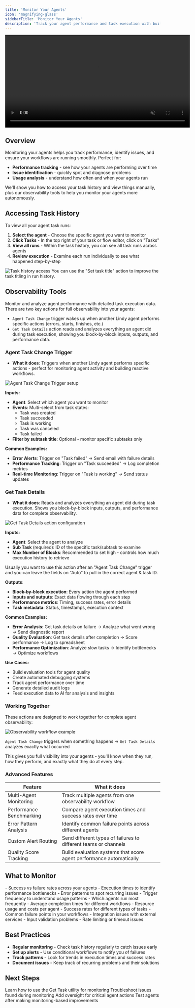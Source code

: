 ```yaml
---
title: 'Monitor Your Agents'
icon: 'magnifying-glass'
sidebarTitle: 'Monitor Your Agents'
description: 'Track your agent performance and task execution with built-in monitoring and observability tools'
---
```


<div style={{ display: 'flex', justifyContent: 'center', margin: '2rem 0' }}>
  <div className="video-card">
    <video
      src="https://lindy-docs-content.nyc3.digitaloceanspaces.com/Monitor%20Your%20Agents.mp4"
      width="600"
      autoPlay
      muted
      loop
      playsInline
      style={{ display: 'block', width: '100%', borderRadius: '16px' }}
    />
  </div>
</div>

## Overview

Monitoring your agents helps you track performance, identify issues, and ensure your workflows are running smoothly. Perfect for:

- **Performance tracking** - see how your agents are performing over time
- **Issue identification** - quickly spot and diagnose problems
- **Usage analysis** - understand how often and when your agents run

We'll show you how to access your task history and view things manually, plus our observability tools to help you monitor your agents more autonomously.

## Accessing Task History

To view all your agent task runs:

1. **Select the agent** - Choose the specific agent you want to monitor
2. **Click Tasks** - In the top right of your task or flow editor, click on "Tasks"
3. **View all runs** - Within the task history, you can see all task runs across agents
4. **Review execution** - Examine each run individually to see what happened step-by-step

<Frame>
  <img src="/lindy-brand-assets/task-menu-monitor.png" alt="Task history access" />
</Frame>

<Tip>
You can use the "Set task title" action to improve the task titling in run history.
</Tip>

## Observability Tools

Monitor and analyze agent performance with detailed task execution data. There are two key actions for full observability into your agents:

- `Agent Task Change` trigger wakes up when another Lindy agent performs specific actions (errors, starts, finishes, etc.)
- `Get Task Details` action reads and analyzes everything an agent did during task execution, showing you block-by-block inputs, outputs, and performance data.

### Agent Task Change Trigger

- **What it does**: Triggers when another Lindy agent performs specific actions - perfect for monitoring agent activity and building reactive workflows.

<Frame>
  <img src="/lindy-brand-assets/observability-trigger.png" alt="Agent Task Change Trigger setup" />
</Frame>

**Inputs:**
- **Agent**: Select which agent you want to monitor
- **Events**: Multi-select from task states:
  - Task was created
  - Task succeeded
  - Task is working
  - Task was canceled
  - Task failed
- **Filter by subtask title**: Optional - monitor specific subtasks only

**Common Examples:**
- **Error Alerts**: Trigger on "Task failed" → Send email with failure details
- **Performance Tracking**: Trigger on "Task succeeded" → Log completion metrics
- **Real-time Monitoring**: Trigger on "Task is working" → Send status updates

### Get Task Details

- **What it does**: Reads and analyzes everything an agent did during task execution. Shows you block-by-block inputs, outputs, and performance data for complete observability.

<Frame>
  <img src="/lindy-brand-assets/observability-get-task-details.png" alt="Get Task Details action configuration" />
</Frame>

**Inputs:**
- **Agent**: Select the agent to analyze
- **Sub Task** (required): ID of the specific task/subtask to examine
- **Max Number of Blocks**: Recommended to set high - controls how much execution history to retrieve

<Tip>
Usually you want to use this action after an "Agent Task Change" trigger and you can leave the fields on "Auto" to pull in the correct agent & task ID.
</Tip>

**Outputs:**
- **Block-by-block execution**: Every action the agent performed
- **Inputs and outputs**: Exact data flowing through each step
- **Performance metrics**: Timing, success rates, error details
- **Task metadata**: Status, timestamps, execution context

**Common Examples:**
- **Error Analysis**: Get task details on failure → Analyze what went wrong → Send diagnostic report
- **Quality Evaluation**: Get task details after completion → Score performance → Log to spreadsheet
- **Performance Optimization**: Analyze slow tasks → Identify bottlenecks → Optimize workflows

**Use Cases:**
- Build evaluation tools for agent quality
- Create automated debugging systems
- Track agent performance over time
- Generate detailed audit logs
- Feed execution data to AI for analysis and insights

### Working Together

These actions are designed to work together for complete agent observability:

<Frame>
  <img src="/lindy-brand-assets/observability-together.png" alt="Observability workflow example" />
</Frame>

`Agent Task Change` triggers when something happens → `Get Task Details` analyzes exactly what occurred

This gives you full visibility into your agents - you'll know when they run, how they perform, and exactly what they do at every step.

### Advanced Features

| Feature | What it does |
|---------|--------------|
| Multi-Agent Monitoring | Track multiple agents from one observability workflow |
| Performance Benchmarking | Compare agent execution times and success rates over time |
| Error Pattern Analysis | Identify common failure points across different agents |
| Custom Alert Routing | Send different types of failures to different teams or channels |
| Quality Score Tracking | Build evaluation systems that score agent performance automatically |

## What to Monitor

<AccordionGroup>
  <Accordion title="Task Execution">
    - Success vs failure rates across your agents
    - Execution times to identify performance bottlenecks
    - Error patterns to spot recurring issues
    - Trigger frequency to understand usage patterns
  </Accordion>

  <Accordion title="Agent Performance">
    - Which agents run most frequently
    - Average completion times for different workflows
    - Resource usage and costs per agent
    - Success rates for different types of tasks
  </Accordion>

  <Accordion title="Error Analysis">
    - Common failure points in your workflows
    - Integration issues with external services
    - Input validation problems
    - Rate limiting or timeout issues
  </Accordion>
</AccordionGroup>

## Best Practices

- **Regular monitoring** - Check task history regularly to catch issues early
- **Set up alerts** - Use conditional workflows to notify you of failures
- **Track patterns** - Look for trends in execution times and success rates
- **Document issues** - Keep track of recurring problems and their solutions

## Next Steps

<CardGroup cols={2}>
  <Card title="Get Task Utility" icon="clipboard" href="/skills/lindy-utilities/get-task">
    Learn how to use the Get Task utility for monitoring
  </Card>
  
  <Card title="Debugging" icon="bug" href="/testing/debugging">
    Troubleshoot issues found during monitoring
  </Card>
  
  <Card title="Human in the Loop" icon="square-user" href="/testing/human-in-the-loop">
    Add oversight for critical agent actions
  </Card>
  
  <Card title="Test Panel" icon="play" href="/testing/test-panel">
    Test agents after making monitoring-based improvements
  </Card>
</CardGroup>
